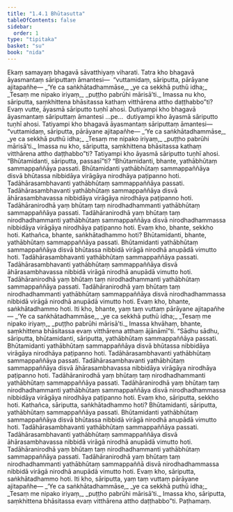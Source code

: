 ```yaml
---
title: "1.4.1 Bhūtasutta"
tableOfContents: false
sidebar:
  order: 1
type: "tipitaka"
basket: "su"
book: "nida"
---
```



<DynamicBreadcrumb />

<Division number="31" book="nida">

<Paragraph number="207" book="nida">
Ekaṃ samayaṃ bhagavā sāvatthiyaṃ viharati. Tatra kho bhagavā āyasmantaṃ sāriputtaṃ āmantesi—  “vuttamidaṃ, sāriputta, pārāyane ajitapañhe—
</Paragraph>

<Paragraph number="208" type="verses" book="nida">
_‘Ye ca saṅkhātadhammāse,_  
_ye ca sekkhā puthū idha;_  
_Tesaṃ me nipako iriyaṃ,_  
_puṭṭho pabrūhi mārisā’ti._  

</Paragraph>

<Paragraph number="209" book="nida">
Imassa nu kho, sāriputta, saṃkhittena bhāsitassa kathaṃ vitthārena attho daṭṭhabbo”ti? Evaṃ vutte, āyasmā sāriputto tuṇhī ahosi.
</Paragraph>

<Paragraph number="210" book="nida">
Dutiyampi kho bhagavā āyasmantaṃ sāriputtaṃ āmantesi …pe…  dutiyampi kho āyasmā sāriputto tuṇhī ahosi. Tatiyampi kho bhagavā āyasmantaṃ sāriputtaṃ āmantesi—  “vuttamidaṃ, sāriputta, pārāyane ajitapañhe—
</Paragraph>

<Paragraph number="211" type="verses" book="nida">
_‘Ye ca saṅkhātadhammāse,_  
_ye ca sekkhā puthū idha;_  
_Tesaṃ me nipako iriyaṃ,_  
_puṭṭho pabrūhi mārisā’ti._  

</Paragraph>

<Paragraph number="212" book="nida">
Imassa nu kho, sāriputta, saṃkhittena bhāsitassa kathaṃ vitthārena attho daṭṭhabbo”ti? Tatiyampi kho āyasmā sāriputto tuṇhī ahosi.
</Paragraph>

<Paragraph number="213" book="nida">
“Bhūtamidanti, sāriputta, passasī”ti? “Bhūtamidanti, bhante, yathābhūtaṃ sammappaññāya passati. Bhūtamidanti yathābhūtaṃ sammappaññāya disvā bhūtassa nibbidāya virāgāya nirodhāya paṭipanno hoti. Tadāhārasambhavanti yathābhūtaṃ sammappaññāya passati. Tadāhārasambhavanti yathābhūtaṃ sammappaññāya disvā āhārasambhavassa nibbidāya virāgāya nirodhāya paṭipanno hoti. Tadāhāranirodhā yaṃ bhūtaṃ taṃ nirodhadhammanti yathābhūtaṃ sammappaññāya passati. Tadāhāranirodhā yaṃ bhūtaṃ taṃ nirodhadhammanti yathābhūtaṃ sammappaññāya disvā nirodhadhammassa nibbidāya virāgāya nirodhāya paṭipanno hoti. Evaṃ kho, bhante, sekkho hoti.
</Paragraph>

<Paragraph number="214" book="nida">
Kathañca, bhante, saṅkhātadhammo hoti? Bhūtamidanti, bhante, yathābhūtaṃ sammappaññāya passati. Bhūtamidanti yathābhūtaṃ sammappaññāya disvā bhūtassa nibbidā virāgā nirodhā anupādā vimutto hoti. Tadāhārasambhavanti yathābhūtaṃ sammappaññāya passati. Tadāhārasambhavanti yathābhūtaṃ sammappaññāya disvā āhārasambhavassa nibbidā virāgā nirodhā anupādā vimutto hoti. Tadāhāranirodhā yaṃ bhūtaṃ taṃ nirodhadhammanti yathābhūtaṃ sammappaññāya passati. Tadāhāranirodhā yaṃ bhūtaṃ taṃ nirodhadhammanti yathābhūtaṃ sammappaññāya disvā nirodhadhammassa nibbidā virāgā nirodhā anupādā vimutto hoti. Evaṃ kho, bhante, saṅkhātadhammo hoti. Iti kho, bhante, yaṃ taṃ vuttaṃ pārāyane ajitapañhe—
</Paragraph>

<Paragraph number="215" type="verses" book="nida">
_‘Ye ca saṅkhātadhammāse,_  
_ye ca sekkhā puthū idha;_  
_Tesaṃ me nipako iriyaṃ,_  
_puṭṭho pabrūhi mārisā’ti._  

</Paragraph>

<Paragraph number="216" book="nida">
Imassa khvāhaṃ, bhante, saṃkhittena bhāsitassa evaṃ vitthārena atthaṃ ājānāmī”ti.
</Paragraph>

<Paragraph number="217" book="nida">
“Sādhu sādhu, sāriputta, bhūtamidanti, sāriputta, yathābhūtaṃ sammappaññāya passati. Bhūtamidanti yathābhūtaṃ sammappaññāya disvā bhūtassa nibbidāya virāgāya nirodhāya paṭipanno hoti. Tadāhārasambhavanti yathābhūtaṃ sammappaññāya passati. Tadāhārasambhavanti yathābhūtaṃ sammappaññāya disvā āhārasambhavassa nibbidāya virāgāya nirodhāya paṭipanno hoti. Tadāhāranirodhā yaṃ bhūtaṃ taṃ nirodhadhammanti yathābhūtaṃ sammappaññāya passati. Tadāhāranirodhā yaṃ bhūtaṃ taṃ nirodhadhammanti yathābhūtaṃ sammappaññāya disvā nirodhadhammassa nibbidāya virāgāya nirodhāya paṭipanno hoti. Evaṃ kho, sāriputta, sekkho hoti.
</Paragraph>

<Paragraph number="218" book="nida">
Kathañca, sāriputta, saṅkhātadhammo hoti? Bhūtamidanti, sāriputta, yathābhūtaṃ sammappaññāya passati. Bhūtamidanti yathābhūtaṃ sammappaññāya disvā bhūtassa nibbidā virāgā nirodhā anupādā vimutto hoti. Tadāhārasambhavanti yathābhūtaṃ sammappaññāya passati. Tadāhārasambhavanti yathābhūtaṃ sammappaññāya disvā āhārasambhavassa nibbidā virāgā nirodhā anupādā vimutto hoti. Tadāhāranirodhā yaṃ bhūtaṃ taṃ nirodhadhammanti yathābhūtaṃ sammappaññāya passati. Tadāhāranirodhā yaṃ bhūtaṃ taṃ nirodhadhammanti yathābhūtaṃ sammappaññā disvā nirodhadhammassa nibbidā virāgā nirodhā anupādā vimutto hoti. Evaṃ kho, sāriputta, saṅkhātadhammo hoti. Iti kho, sāriputta, yaṃ taṃ vuttaṃ pārāyane ajitapañhe—
</Paragraph>

<Paragraph number="219" type="verses" book="nida">
_‘Ye ca saṅkhātadhammāse,_  
_ye ca sekkhā puthū idha;_  
_Tesaṃ me nipako iriyaṃ,_  
_puṭṭho pabrūhi mārisā’ti._  

</Paragraph>

<Paragraph number="220" book="nida">
Imassa kho, sāriputta, saṃkhittena bhāsitassa evaṃ vitthārena attho daṭṭhabbo”ti.

</Paragraph>
</Division>

<Paragraph number="221" type="center" book="nida">
Paṭhamaṃ.
</Paragraph>
